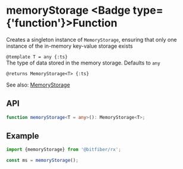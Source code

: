 
# memoryStorage <Badge type={'function'}>Function</Badge>

Creates a singleton instance of `MemoryStorage`, ensuring that only one instance of the in-memory
key-value storage exists

`@template T = any {:ts}`  
The type of data stored in the memory storage. Defaults to `any`

`@returns MemoryStorage<T> {:ts}`

See also: [MemoryStorage](/sources/reference/memoryStorage)

## API

```ts copy
function memoryStorage<T = any>(): MemoryStorage<T>;
```

## Example

```ts copy
import {memoryStorage} from '@bitfiber/rx';

const ms = memoryStorage();
```
